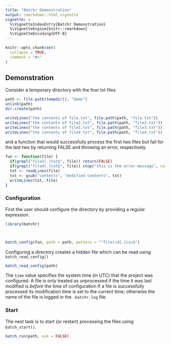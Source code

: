 ```yaml
---
title: "Batchr Demonstration"
output: rmarkdown::html_vignette
vignette: >
  %\VignetteIndexEntry{Batchr Demonstration}
  %\VignetteEngine{knitr::rmarkdown}
  %\VignetteEncoding{UTF-8}
---
```


```r
knitr::opts_chunk$set(
  collapse = TRUE,
  comment = "#>"
)
```

## Demonstration

Consider a temporary directory with the four txt files

```r
path <- file.path(tempdir(), "demo")
unlink(path)
dir.create(path)

writeLines("the contents of file.txt", file.path(path, "file.txt"))
writeLines("the contents of file2.txt", file.path(path, "file2.txt"))
writeLines("the contents of file3.txt", file.path(path, "file3.txt"))
writeLines("the contents of file4.txt", file.path(path, "file4.txt"))
```

and a function that would successfully process the first two files 
but fail for the last two by returning FALSE and throwing an error, respectively.

```r
fun <- function(file) {
  if(grepl("file3[.]txt$", file)) return(FALSE)
  if(grepl("file4[.]txt$", file)) stop("this is the error message", call. = FALSE)
  txt <- readLines(file)
  txt <- gsub("contents", "modified contents", txt)
  writeLines(txt, file)
}
```

### Configuration

First the user should configure the directory by providing a regular expression.
```r
library(batchr)



batch_config(fun, path = path, pattern = "^file\\d[.]csv$")
```

Configuring a directory creates a hidden file which can be read using `batch_read_config()`
```r
batch_read_config(path)
```
The `time` value specifies the system time (in UTC) that the project was configured.
A file is only treated as unprocessed if the time it was last modified is *before* the time of configuration 
If a file is successfully processed its modification time is set to the current time; otherwise the name of the file is logged in the `.batchr.log` file.

### Start

The next task is to start (or restart) processing the files using `batch_start()`.
```r
batch_run(path, ask = FALSE)
```
